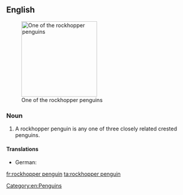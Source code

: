 ==English==
{{wikipedia}}
[[Image:Eudyptes chrysocome.jpg|200px|thumb|right|One of the rockhopper penguins]]

===Noun===
{{en-noun|sg=[[rockhopper]] [[penguin]]}}

# A rockhopper penguin is any one of three closely related crested penguins.

====Translations====
* German: {{t+|de|Felsenpinguin|m}}
[[Category:en:Penguins]]

[[fr:rockhopper penguin]]
[[ta:rockhopper penguin]]